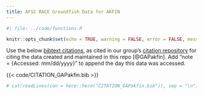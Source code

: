 ```yaml
---
title: AFSC RACE Groundfish Data for AKFIN
---
```


```r
#| file: ../code/functions.R

knitr::opts_chunk$set(echo = TRUE, warning = FALSE, error = FALSE, message = FALSE, eval = TRUE, comment = FALSE)
```


Use the below [bibtext citations](`r paste0(link_repo, "/blob/main/code/CITATION_GAPakfin.bib")`), as cited in our group's [citation repository](https://github.com/afsc-gap-products/citations/blob/main/cite/bibliography.bib) for citing the data created and maintained in this repo [@GAPakfin]. Add "note = {Accessed: mm/dd/yyyy}" to append the day this data was accessed. 

{{< code/CITATION_GAPakfin.bib >}}

```r
# cat(readLines(con = here::here("CITATION_GAPakfin.bib")), sep = "\n")
```

